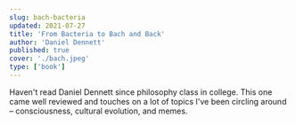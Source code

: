 ```yaml
---
slug: bach-bacteria
updated: 2021-07-27
title: 'From Bacteria to Bach and Back'
author: 'Daniel Dennett'
published: true
cover: './bach.jpeg'
type: ['book']
---
```


<ReadingContext url="https://www.librarything.com/work/18091946">

Haven't read Daniel Dennett since  philosophy class in college. This one came well reviewed and touches on a lot of topics I've been circling around – consciousness, cultural evolution, and memes.

</ReadingContext>

